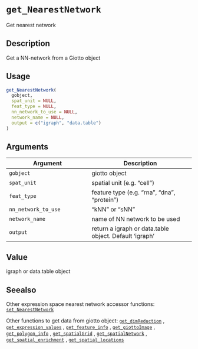 # `get_NearestNetwork`

Get nearest network


## Description

Get a NN-network from a Giotto object


## Usage

```r
get_NearestNetwork(
  gobject,
  spat_unit = NULL,
  feat_type = NULL,
  nn_network_to_use = NULL,
  network_name = NULL,
  output = c("igraph", "data.table")
)
```


## Arguments

Argument      |Description
------------- |----------------
`gobject`     |     giotto object
`spat_unit`     |     spatial unit (e.g. "cell")
`feat_type`     |     feature type (e.g. "rna", "dna", "protein")
`nn_network_to_use`     |     "kNN" or "sNN"
`network_name`     |     name of NN network to be used
`output`     |     return a igraph or data.table object. Default 'igraph'


## Value

igraph or data.table object


## Seealso

Other expression space nearest network accessor functions:
 [`set_NearestNetwork`](#setnearestnetwork) 
 
 Other functions to get data from giotto object:
 [`get_dimReduction`](#getdimreduction) ,
 [`get_expression_values`](#getexpressionvalues) ,
 [`get_feature_info`](#getfeatureinfo) ,
 [`get_giottoImage`](#getgiottoimage) ,
 [`get_polygon_info`](#getpolygoninfo) ,
 [`get_spatialGrid`](#getspatialgrid) ,
 [`get_spatialNetwork`](#getspatialnetwork) ,
 [`get_spatial_enrichment`](#getspatialenrichment) ,
 [`get_spatial_locations`](#getspatiallocations)


